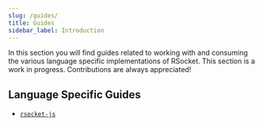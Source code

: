 ```yaml
---
slug: /guides/
title: Guides
sidebar_label: Introduction
---
```


In this section you will find guides related to working with and consuming the various language specific implementations of RSocket. This section is a work in progress. Contributions are always appreciated!

## Language Specific Guides

- [`rsocket-js`](./rsocket-js/index.mdx)
